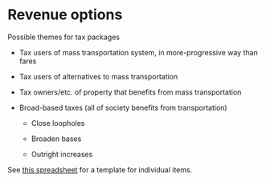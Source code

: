 # Revenue options

Possible themes for tax packages

-   Tax users of mass transportation system, in more-progressive way than fares

-   Tax users of alternatives to mass transportation

-   Tax owners/etc. of property that benefits from mass transportation

-   Broad-based taxes (all of society benefits from transportation)

    -   Close loopholes

    -   Broaden bases

    -   Outright increases

See [this spreadsheet](https://docs.google.com/spreadsheets/d/1lzmDe7Zj1fQ4jDk9och5FPGFEMEYKkk2Og_UKkH0soY/edit#gid=0) for a template for individual items.
